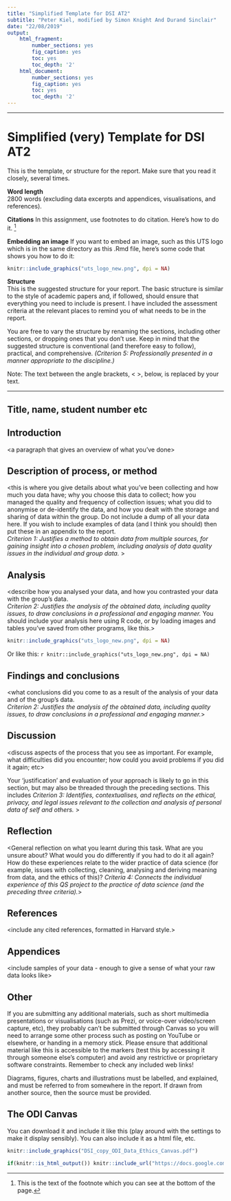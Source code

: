 ```yaml
---
title: "Simplified Template for DSI AT2"
subtitle: "Peter Kiel, modified by Simon Knight And Durand Sinclair"
date: "22/08/2019"
output:
    html_fragment:
        number_sections: yes
        fig_caption: yes
        toc: yes
        toc_depth: '2'
    html_document:
        number_sections: yes
        fig_caption: yes
        toc: yes
        toc_depth: '2'   
---
```


-----

# Simplified (very) Template for DSI AT2

This is the template, or structure for the report. Make sure that you read it closely, several times.


**Word length**  
2800 words (excluding data excerpts and appendices, visualisations, and 
references). 

**Citations**
In this assignment, use footnotes to do citation. Here's how to do it. ^[This is the text of the footnote which you can see at the bottom of the page.]

**Embedding an image**
If you want to embed an image, such as this UTS logo which is in the same directory as this .Rmd file, here's some code that shows you how to do it:  

```r
knitr::include_graphics("uts_logo_new.png", dpi = NA)
```

**Structure**  
This is the suggested structure for your report. The basic structure is similar to the style of academic papers and, if followed, should ensure that everything you need to include is present. I have included the assessment criteria at the relevant places to remind you of what needs to be in the report. 

You are free to vary the structure by renaming the sections, including other sections, or dropping ones that you don’t use. Keep in mind that the suggested structure is conventional (and therefore easy to follow), practical, and comprehensive. *(Criterion 5: Professionally presented in a manner appropriate to the discipline.)*  

Note: The text between the angle brackets, < >, below, is replaced by your text.


-----

## Title, name, student number etc

## Introduction
<a paragraph that gives an overview of what you’ve done>

## Description of process, or method
<this is where you give details about what you’ve been collecting and how much you data have; why you choose this data to collect; how you managed the quality and frequency of collection issues; what you did to anonymise or de-identify the data, and how you dealt with the storage and sharing of data within the group. Do not include a dump of all your data here. If you wish to include examples of data (and I think you should) then put these in an appendix to the report.  
*Criterion 1: Justifies a method to obtain data from multiple sources, for gaining insight into a chosen problem, including analysis of data quality issues in the individual and group data.* >

## Analysis
<describe how you analysed your data, and how you contrasted your data with the group’s data.   
*Criterion 2: Justifies the analysis of the obtained data, including quality issues, to draw conclusions in a professional and engaging manner.* You should include your analysis here using R code, or by loading images and tables you've saved from other programs, like this.>

```r
knitr::include_graphics("uts_logo_new.png", dpi = NA)
```

Or like this: `r knitr::include_graphics("uts_logo_new.png", dpi = NA)`

## Findings and conclusions
<what conclusions did you come to as a result of the analysis of your data and of the group’s data.    
*Criterion 2: Justifies the analysis of the obtained data, including quality issues, to draw conclusions in a professional and engaging manner.*>

## Discussion
<discuss aspects of the process that you see as important. For example, what difficulties did you encounter;  how could you avoid problems if you did it again; etc>

Your ‘justification’ and evaluation of your approach is likely to go in this section, but may also be threaded through the preceding sections. This includes *Criterion 3: Identifies, contextualises, and reflects on the ethical, privacy, and legal issues relevant to the collection and analysis of personal data of self and others.* > 

## Reflection
<General reflection on what you learnt during this task. What are you unsure about? What would you do differently if you had to do it all again? How do these experiences relate to the wider practice of data science (for example, issues with collecting, cleaning, analysing and deriving meaning from data, and the ethics of this)? 
*Criteria 4: Connects the individual experience of this QS project to the practice of data science (and the preceding three criteria).*> 

## References
<include any cited references, formatted in Harvard style.> 

## Appendices
<include samples of your data - enough to give a sense of what your raw data looks like>

## Other
If you are submitting any additional materials, such as short multimedia presentations or visualisations (such as Prezi, or voice-over video/screen capture, etc), they probably can’t be submitted through Canvas so you will need to arrange some other process such as posting on YouTube or elsewhere, or handing in a memory stick. Please ensure that additional material like this is accessible to the markers (test this by accessing it through someone else’s computer) and avoid any restrictive or proprietary software constraints. Remember to check any included web links!

Diagrams, figures, charts and illustrations must be labelled, and explained, and must be referred to from somewhere in the report. If drawn from another source, then the source must be provided. 

## The ODI Canvas
You can download it and include it like this (play around with the settings to make it display sensibly). You can also include it as a html file, etc.

```r
knitr::include_graphics("DSI_copy_ODI_Data_Ethics_Canvas.pdf")

if(knitr::is_html_output()) knitr::include_url("https://docs.google.com/document/d/14qEn_yoOpInUAvA8ndNGMNuhxgywQJ3ODmCKcxYZPGQ/edit?usp=sharing")

```
